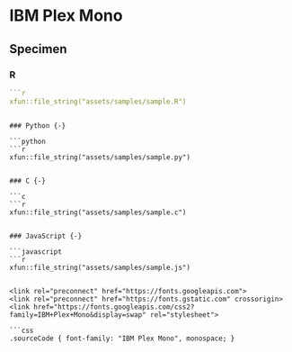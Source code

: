# IBM Plex Mono {-}

## Specimen {-}

### R {-}

```r
```r
xfun::file_string("assets/samples/sample.R")
```
```

### Python {-}

```python
```r
xfun::file_string("assets/samples/sample.py")
```
```

### C {-}

```c
```r
xfun::file_string("assets/samples/sample.c")
```
```

### JavaScript {-}

```javascript
```r
xfun::file_string("assets/samples/sample.js")
```
```

<link rel="preconnect" href="https://fonts.googleapis.com">
<link rel="preconnect" href="https://fonts.gstatic.com" crossorigin>
<link href="https://fonts.googleapis.com/css2?family=IBM+Plex+Mono&display=swap" rel="stylesheet">

```css
.sourceCode { font-family: "IBM Plex Mono", monospace; }
```
